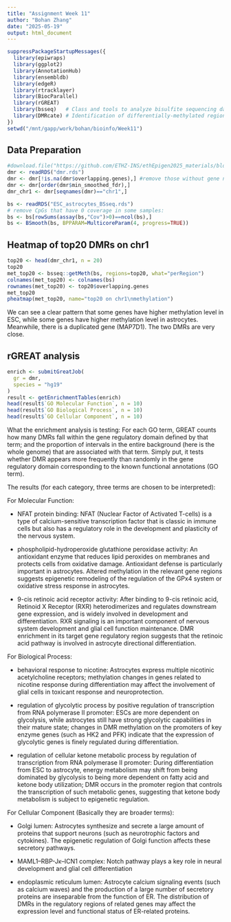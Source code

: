 ```yaml
---
title: "Assignment Week 11"
author: "Bohan Zhang"
date: "2025-05-19"
output: html_document
---
```


```r
suppressPackageStartupMessages({
  library(epiwraps)
  library(ggplot2)
  library(AnnotationHub)
  library(ensembldb)
  library(edgeR)
  library(rtracklayer)
  library(BiocParallel)
  library(rGREAT)
  library(bsseq)   # Class and tools to analyze bisulfite sequencing data at CpG-level
  library(DMRcate) # Identification of differentially-methylated regions
})
setwd("/mnt/gapp/work/bohan/bioinfo/Week11")
```

## Data Preparation

```r
#download.file("https://github.com/ETHZ-INS/ethEpigen2025_materials/blob/main/week11/dmr.rds", "dmr.rds")
dmr <- readRDS("dmr.rds")
dmr <- dmr[!is.na(dmr$overlapping.genes),] #remove those without gene names
dmr <- dmr[order(dmr$min_smoothed_fdr),]
dmr_chr1 <- dmr[seqnames(dmr)=="chr1",]

bs <- readRDS("ESC_astrocytes_BSseq.rds")
# remove CpGs that have 0 coverage in some samples:
bs <- bs[rowSums(assay(bs,"Cov")>0)==ncol(bs),]
bs <- BSmooth(bs, BPPARAM=MulticoreParam(4, progress=TRUE))
```

## Heatmap of top20 DMRs on chr1

```r
top20 <- head(dmr_chr1, n = 20)  
top20
met_top20 <- bsseq::getMeth(bs, regions=top20, what="perRegion")
colnames(met_top20) <- colnames(bs)
rownames(met_top20) <- top20$overlapping.genes
met_top20
pheatmap(met_top20, name="top20 on chr1\nmethylation")
```

We can see a clear pattern that some genes have higher methylation level in ESC, while some genes have higher methylation level in astrocytes. Meanwhile, there is a duplicated gene (MAP7D1). The two DMRs are very close.

## rGREAT analysis

```r
enrich <- submitGreatJob(
  gr = dmr,
  species = "hg19"
)
result <- getEnrichmentTables(enrich)
head(result$`GO Molecular Function`, n = 10)
head(result$`GO Biological Process`, n = 10)
head(result$`GO Cellular Component`, n = 10)
```

What the enrichment analysis is testing: For each GO term, GREAT counts how many DMRs fall within the gene regulatory domain defined by that term; and the proportion of intervals in the entire background (here is the whole genome) that are associated with that term. Simply put, it tests whether DMR appears more frequently than randomly in the gene regulatory domain corresponding to the known functional annotations (GO term).

The results (for each category, three terms are chosen to be interpreted): 

For Molecular Function:

* NFAT protein binding: NFAT (Nuclear Factor of Activated T-cells) is a type of calcium-sensitive transcription factor that is classic in immune cells but also has a regulatory role in the development and plasticity of the nervous system.

* phospholipid-hydroperoxide glutathione peroxidase activity: An antioxidant enzyme that reduces lipid peroxides on membranes and protects cells from oxidative damage. Antioxidant defense is particularly important in astrocytes. Altered methylation in the relevant gene regions suggests epigenetic remodeling of the regulation of the GPx4 system or oxidative stress response in astrocytes.

* 9-cis retinoic acid receptor activity: After binding to 9-cis retinoic acid, Retinoid X Receptor (RXR) heterodimerizes and regulates downstream gene expression, and is widely involved in development and differentiation. RXR signaling is an important component of nervous system development and glial cell function maintenance. DMR enrichment in its target gene regulatory region suggests that the retinoic acid pathway is involved in astrocyte directional differentiation.

For Biological Process:

* behavioral response to nicotine: Astrocytes express multiple nicotinic acetylcholine receptors; methylation changes in genes related to nicotine response during differentiation may affect the involvement of glial cells in toxicant response and neuroprotection.

* regulation of glycolytic process by positive regulation of transcription from RNA polymerase II promoter: ESCs are more dependent on glycolysis, while astrocytes still have strong glycolytic capabilities in their mature state; changes in DMR methylation on the promoters of key enzyme genes (such as HK2 and PFK) indicate that the expression of glycolytic genes is finely regulated during differentiation.

* regulation of cellular ketone metabolic process by regulation of transcription from RNA polymerase II promoter: During differentiation from ESC to astrocyte, energy metabolism may shift from being dominated by glycolysis to being more dependent on fatty acid and ketone body utilization; DMR occurs in the promoter region that controls the transcription of such metabolic genes, suggesting that ketone body metabolism is subject to epigenetic regulation.

For Cellular Component (Basically they are broader terms):

* Golgi lumen: Astrocytes synthesize and secrete a large amount of proteins that support neurons (such as neurotrophic factors and cytokines). The epigenetic regulation of Golgi function affects these secretory pathways.

* MAML1–RBP-Jκ–ICN1 complex: Notch pathway plays a key role in neural development and glial cell differentiation

* endoplasmic reticulum lumen: Astrocyte calcium signaling events (such as calcium waves) and the production of a large number of secretory proteins are inseparable from the function of ER. The distribution of DMRs in the regulatory regions of related genes may affect the expression level and functional status of ER-related proteins.
